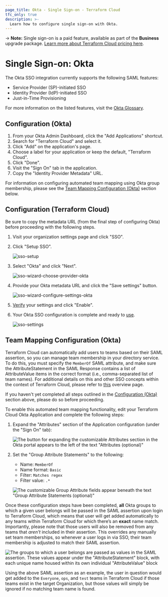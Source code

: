 ```yaml
---
page_title: Okta - Single Sign-on - Terraform Cloud
tfc_only: true
description: >-
  Learn how to configure single sign-on with Okta.
---
```


-> **Note:** Single sign-on is a paid feature, available as part of the **Business** upgrade package. [Learn more about Terraform Cloud pricing here](https://www.hashicorp.com/products/terraform/pricing).

# Single Sign-on: Okta

The Okta SSO integration currently supports the following SAML features:

- Service Provider (SP)-initiated SSO
- Identity Provider (IdP)-initiated SSO
- Just-in-Time Provisioning

For more information on the listed features, visit the [Okta Glossary](https://help.okta.com/en/prod/Content/Topics/Reference/glossary.htm).

## Configuration (Okta)

1. From your Okta Admin Dashboard, click the "Add Applications" shortcut.
1. Search for "Terraform Cloud" and select it.
1. Click "Add" on the application's page.
1. Choose a label for your application or keep the default, "Terraform Cloud".
1. Click "Done".
1. Visit the "Sign On" tab in the application.
1. Copy the "Identity Provider Metadata" URL.

For information on configuring automated team mapping using Okta group membership, please see the [Team Mapping Configuration (Okta)](#team-mapping-configuration-okta-) section below.

## Configuration (Terraform Cloud)

Be sure to copy the metadata URL (from the final step of configuring Okta) before proceeding with the following steps.

1. Visit your organization settings page and click "SSO".

1. Click "Setup SSO".

   ![sso-setup](/img/docs/setup.png)

1. Select "Okta" and click "Next".

   ![sso-wizard-choose-provider-okta](/img/docs/wizard-choose-provider-okta.png)

1. Provide your Okta metadata URL and click the "Save settings" button.

   ![sso-wizard-configure-settings-okta](/img/docs/wizard-configure-settings-okta.png)

1. [Verify](/cloud-docs/users-teams-organizations/single-sign-on/testing) your settings and click "Enable".

1. Your Okta SSO configuration is complete and ready to [use](/cloud-docs/users-teams-organizations/single-sign-on#signing-in-with-sso).

   ![sso-settings](/img/docs/settings-okta.png)

## Team Mapping Configuration (Okta)

Terraform Cloud can automatically add users to teams based on their SAML assertion, so you can manage team membership in your directory service. To do this, you must specify the `MemberOf` SAML attribute, and make sure the AttributeStatement in the SAML Response contains a list of AttributeValue items in the correct format (i.e., comma-separated list of team names). For additional details on this and other SSO concepts within the context of Terraform Cloud, please refer to [this](/cloud-docs/users-teams-organizations/single-sign-on) overview page.

If you haven't yet completed all steps outlined in the [Configuration (Okta)](#configuration-okta-) section above, please do so before proceeding.

To enable this automated team mapping functionality, edit your Terraform Cloud Okta Application and complete the following steps:

1. Expand the "Attributes" section of the Application configuration (under the "Sign On" tab):

   ![The button for expanding the customizable Attributes section in the Okta portal appears to the left of the text "Attributes (optional)"](/img/docs/okta-attribute-settings.png)

1. Set the "Group Attribute Statements" to the following:

   - Name: `MemberOf`
   - Name format: `Basic`
   - Filter: `Matches regex`
   - Filter value: `.*`

   ![The customizable Group Attribute fields appear beneath the text "Group Attribute Statements (optional)"](/img/docs/okta-team-mapping.png)

Once these configuration steps have been completed, **all** Okta groups to which a given user belongs will be passed in the SAML assertion upon login to Terraform Cloud, which means that user will get added automatically to any teams within Terraform Cloud for which there’s an **exact** name match.  Importantly, please note that those users will also be removed from any teams that _aren't_ included in their assertion. This overrides any manually set team memberships, so whenever a user logs in via SSO, their team membership is adjusted to match their SAML assertion.

![The groups to which a user belongs are passed as values in the SAML assertion.  These values appear under the "AttributeStatement" block, with each unique name housed within its own individual "AttributeValue" block](/img/docs/okta-saml-assertion.png)

Using the above SAML assertion as an example, the user in question would get added to the `Everyone`, `ops`, and `test` teams in Terraform Cloud if those teams exist in the target Organization, but those values will simply be ignored if no matching team name is found.
